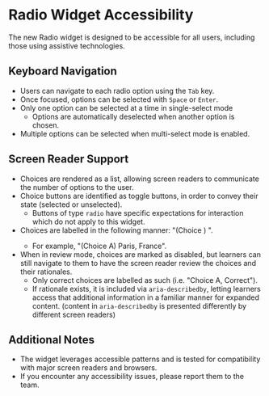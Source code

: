 
<Meta title="Widgets/RadioNew/Accessibility" />

# Radio Widget Accessibility

The new Radio widget is designed to be accessible for all users, including those using assistive technologies.

## Keyboard Navigation

-   Users can navigate to each radio option using the `Tab` key.
-   Once focused, options can be selected with `Space` or `Enter`.
-   Only one option can be selected at a time in single-select mode
    -   Options are automatically deselected when another option is chosen.
-   Multiple options can be selected when multi-select mode is enabled.

## Screen Reader Support

-   Choices are rendered as a list, allowing screen readers to communicate the number of options to the user.
-   Choice buttons are identified as toggle buttons, in order to convey their state (selected or unselected).
    -   Buttons of type `radio` have specific expectations for interaction which do not apply to this widget.
-   Choices are labelled in the following manner: "(Choice <letter>) <choice-text>".
    -   For example, "(Choice A) Paris, France".
-   When in review mode, choices are marked as disabled,
    but learners can still navigate to them to have the screen reader review the choices and their rationales.
    -   Only correct choices are labelled as such (i.e. "Choice A, Correct").
    -   If rationale exists, it is included via `aria-describedby`,
        letting learners access that additional information in a familiar manner for expanded content.
        (content in `aria-describedby` is presented differently by different screen readers)

## Additional Notes

-   The widget leverages accessible patterns and is tested for compatibility with major screen readers and browsers.
-   If you encounter any accessibility issues, please report them to the team.
